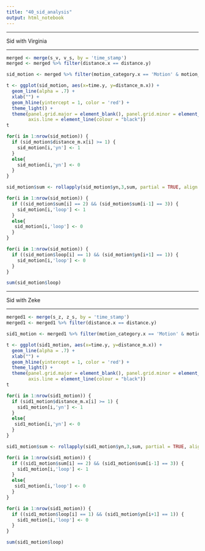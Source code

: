 ```yaml
---
title: "40_sid_analysis"
output: html_notebook
---
```

-------------------

Sid with Virginia

--------------------

```r
merged <- merge(s_v, v_s, by = 'time_stamp')
merged <- merged %>% filter(distance.x == distance.y)
```

```r
sid_motion <- merged %>% filter(motion_category.x == 'Motion' & motion_category.y == 'Stationary')
```

```r
t <- ggplot(sid_motion, aes(x=time.y, y=distance_m.x)) +
  geom_line(alpha = .7) + 
  xlab("") +
  geom_hline(yintercept = 1, color = 'red') +
  theme_light() +
  theme(panel.grid.major = element_blank(), panel.grid.minor = element_blank(), panel.border = element_blank(), 
        axis.line = element_line(colour = "black"))
t
```

```r
for(i in 1:nrow(sid_motion)) {
  if (sid_motion$distance_m.x[i] >= 1) {
    sid_motion[i,'yn'] <- 1
  }
  else{
    sid_motion[i,'yn'] <- 0 
  }
}
```

```r
sid_motion$sum <- rollapply(sid_motion$yn,3,sum, partial = TRUE, align = "right")
```

```r

for(i in 1:nrow(sid_motion)) {
  if ((sid_motion$sum[i] == 2) && (sid_motion$sum[i-1] == 3)) {
    sid_motion[i,'loop'] <- 1
  }
  else{
   sid_motion[i,'loop'] <- 0 
  }
}

for(i in 1:nrow(sid_motion)) {
  if ((sid_motion$loop[i] == 1) && (sid_motion$yn[i+1] == 1)) {
    sid_motion[i,'loop'] <- 0
  }
}

```

```r
sum(sid_motion$loop)
```

--------------------

Sid with Zeke

--------------------

```r
merged1 <- merge(s_z, z_s, by = 'time_stamp')
merged1 <- merged1 %>% filter(distance.x == distance.y)
```

```r
sid1_motion <- merged1 %>% filter(motion_category.x == 'Motion' & motion_category.y == 'Stationary')
```

```r
t <- ggplot(sid1_motion, aes(x=time.y, y=distance_m.x)) +
  geom_line(alpha = .7) + 
  xlab("") +
  geom_hline(yintercept = 1, color = 'red') +
  theme_light() +
  theme(panel.grid.major = element_blank(), panel.grid.minor = element_blank(), panel.border = element_blank(), 
        axis.line = element_line(colour = "black"))
t
```


```r
for(i in 1:nrow(sid1_motion)) {
  if (sid1_motion$distance_m.x[i] >= 1) {
    sid1_motion[i,'yn'] <- 1
  }
  else{
   sid1_motion[i,'yn'] <- 0 
  }
}

```

```r
sid1_motion$sum <- rollapply(sid1_motion$yn,3,sum, partial = TRUE, align = "right")
```

```r

for(i in 1:nrow(sid1_motion)) {
  if ((sid1_motion$sum[i] == 2) && (sid1_motion$sum[i-1] == 3)) {
    sid1_motion[i,'loop'] <- 1
  }
  else{
   sid1_motion[i,'loop'] <- 0 
  }
}

for(i in 1:nrow(sid1_motion)) {
  if ((sid1_motion$loop[i] == 1) && (sid1_motion$yn[i+1] == 1)) {
    sid1_motion[i,'loop'] <- 0
  }
}
```

```r
sum(sid1_motion$loop)
```

